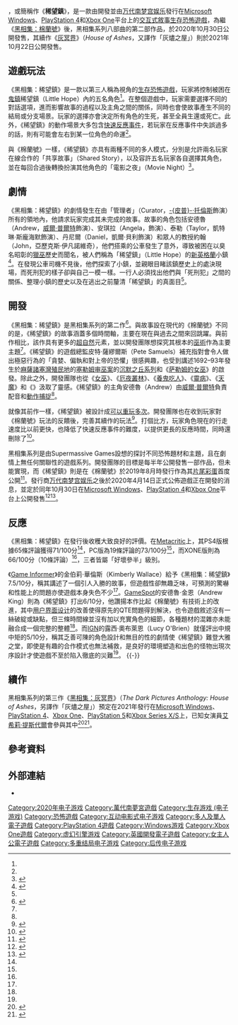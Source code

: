 {{noteTA
|G1=Games
|G2=Movie
|G3=Show
|1=zh-hans:保尔特;zh-hant:普爾特;
|2=zh-hans:萨勒姆的女巫;zh-hk:靈欲劫;zh-tw:激情年代;
|3=zh-tw:女巫;zh-hk:不巫之地;zh-cn:女巫;
|4=zh-hans:神秘追随;zh-tw:靈病;zh-hk:鬼上你的床;
|5=zh-hans:养鬼吃人;zh-tw:養鬼吃人;zh-hk:猛鬼追魂;
|6=zh-hk:凶兆; zh-tw:天魔; zh-cn:凶兆;
|7=zh-tw:使用者介面設計;zh-hk:使用者界面設計;zh-cn:用户界面设计;
|8=zh-cn:阿什丽·提斯代尔; zh-tw:艾希莉·緹絲黛爾; zh-hk:艾希莉·緹絲黛爾;
}}
{{Infobox video game
| title = 黑相集：稀望鎮
| english = The Dark Pictures Anthology: Little Hope
| image = Dark Pictures Little Hope cover art.jpg
| caption = 
| developer = {{link-en|Supermassive Games|Supermassive Games}}
| publisher = [[万代南梦宫娱乐|万代南梦宫娱乐]]
| director = 尼克·鮑溫（Nik Bowen）<br/>皮特·薩繆爾斯（Pete Samuels）
| producer = 
| designer = 
| programmer = 
| artist = 
| writer = 達里奧·波洛尼（Dario Poloni）
| composer = {{link-en|傑森·格雷夫斯|Jason Graves}}
| series = 黑相集系列
| engine = [[虛幻引擎4|虛幻引擎4]]
| platforms = {{ubl|[[Microsoft_Windows|Microsoft Windows]]|[[PlayStation_4|PlayStation 4]]|[[Xbox_One|Xbox One]]}}
| released = 2020年10月30日
| genre = [[生存恐怖遊戲|生存恐怖]]、[[交互式敘事|交互式敘事]]
| modes = [[單人電子遊戲|單人]]、[[多人電子遊戲|多人]]
}}
{{vgname|黑相集：稀望鎮|en=The Dark Pictures Anthology: Little Hope}}，或簡稱作《'''稀望鎮'''》，是一款由{{link-en|Supermassive Games|Supermassive Games}}開發並由[[万代南梦宫娱乐|万代南梦宫娱乐]]發行在[[Microsoft_Windows|Microsoft Windows]]、[[PlayStation_4|PlayStation 4]]和[[Xbox_One|Xbox One]]平台上的[[交互式敘事|交互式敘事]][[生存恐怖遊戲|生存恐怖遊戲]]，為繼《[[黑相集：棉蘭號|黑相集：棉蘭號]]》後，黑相集系列八部曲的第二部作品，於2020年10月30日公開發售，其續作《[[黑相集：灰冥界|灰冥界]]》（''House of Ashes''，又譯作「灰燼之屋」）則於2021年10月22日公開發售。

== 遊戲玩法 ==
《黑相集：稀望鎮》是一款以第三人稱為視角的[[生存恐怖遊戲|生存恐怖遊戲]]，玩家將控制被困在[[鬼鎮|鬼鎮]]稀望鎮（Little Hope）內的五名角色<ref name="Little Hope"/>。在整個遊戲中，玩家需要選擇不同的對話選項，進而影響故事的過程以及主角之間的關係，同時也會使故事產生不同的結局或分支場景。玩家的選擇亦會決定所有角色的生死，甚至全員生還或死亡。此外，《稀望鎮》的動作場景大多包含[[快速反應事件|快速反應事件]]，若玩家在反應事件中失誤過多的話，則有可能會左右到某一位角色的命運<ref name="Little Hope"/>。

與《棉蘭號》一樣，《稀望鎮》亦具有兩種不同的多人模式，分別是允許兩名玩家在線合作的「共享故事」（Shared Story），以及容許五名玩家各自選擇其角色，並在每回合過後轉換扮演其他角色的「電影之夜」（Movie Night）<ref name="Little Hope">{{cite web|url=https://www.gamespot.com/articles/the-dark-pictures-little-hope-pre-orders-release-d/1100-6476088/|title=The Dark Pictures: Little Hope Pre-Orders, Release Date, Price, And More|first=Jenae|last=Sitzes|work=[[GameSpot|GameSpot]]|date=April 27, 2020|accessdate=April 29, 2020|archive-date=2020-10-30|archive-url=https://web.archive.org/web/20201030160709/https://www.gamespot.com/articles/the-dark-pictures-little-hope-preorder-info-special-edition-and-launch-details/1100-6476088/|dead-url=no}}</ref>。

== 劇情 ==
《黑相集：稀望鎮》的劇情發生在由「管理者」（Curator，[[皮普·托倫斯|-{皮普}-·托倫斯]]飾演）所有的領地內，他請求玩家完成其未完成的故事。故事的角色包括安德魯（Andrew，[[威爾·普爾特|威爾·普爾特]]飾演）、安琪拉（Angela，{{link-en|艾倫·大衛|Ellen David}}飾演）、泰勒（Taylor，凱特琳·斯龐海默飾演）、丹尼爾（Daniel，凱爾·貝利飾演）和眾人的教授約翰（John，亞歷克斯·伊凡諾維奇），他們搭乘的公車發生了意外，導致被困在以臭名昭彰的[[獵巫|獵巫]]歷史而聞名，被人們稱為「稀望鎮」（Little Hope）的[[新英格蘭|新英格蘭]]小鎮<ref>{{cite web|url=https://www.engadget.com/dark-pictures-little-hope-trailer-183426134.html|title='Dark Pictures: Little Hope' trailer shows horror from the age of witch hunts|first=Jon|last=Fingas|work=[[Engadget|Engadget]]|date=April 14, 2020|accessdate=April 29, 2020|archive-date=2020-04-21|archive-url=https://web.archive.org/web/20200421171129/https://www.engadget.com/dark-pictures-little-hope-trailer-183426134.html|dead-url=no}}</ref>。在發現公車司機不見後，他們探索了小鎮，並親眼目睹該鎮歷史上的處決現場，而死刑犯的樣子卻與自己一模一樣。一行人必須找出他們與「死刑犯」之間的關係、整理小鎮的歷史以及在逃出之前釐清「稀望鎮」的真面目<ref name="GI Guide"/>。

== 開發 ==
《黑相集：稀望鎮》是黑相集系列的第二作<ref>{{cite web|url=https://www.polygon.com/2020/4/14/21220687/dark-pictures-little-hope-trailer-witches-witchcraft|title=First trailer for The Dark Pictures: Little Hope is full of witches and doomed teens|first=Austen|last=Goslin|work=[[Polygon_(website)|Polygon]]|date=April 14, 2020|accessdate=April 29, 2020|archive-date=2020-04-25|archive-url=https://web.archive.org/web/20200425080323/https://www.polygon.com/2020/4/14/21220687/dark-pictures-little-hope-trailer-witches-witchcraft|dead-url=no}}</ref>。與故事設在現代的《棉蘭號》不同的是，《稀望鎮》的故事涵蓋多個時間軸，主要在現在與過去之間來回跳躍。與前作相比，該作具有更多的[[超自然現象|超自然]]元素，並以開發團隊想探究其根本的[[巫術|巫術]]作為主要主題<ref name="GI Guide"/>。《稀望鎮》的遊戲總監皮特·薩繆爾斯（Pete Samuels）補充指{{link-en|Supermassive Games|Supermassive Games}}對會令人做出極惡行為的「貪婪、偏執和對上帝的恐懼」很感興趣，也受到講述1692–93年發生於[[麻薩諸塞灣殖民地|麻薩諸塞灣殖民地]]的[[塞勒姆审巫案|塞勒姆审巫案]]的[[沉默之丘系列|沉默之丘系列]]和《[[萨勒姆的女巫|萨勒姆的女巫]]》的啟發。除此之外，開發團隊也從《[[女巫_(2015年電影)|女巫]]》、《[[厄夜叢林|厄夜叢林]]》、《[[養鬼吃人|養鬼吃人]]》、《[[靈病|靈病]]》、《[[天魔_(電影)|天魔]]》和《{{link-en|女巫的季節|Season of the Witch (1973 film)|女-{}-巫的季節}}》汲取了靈感。《稀望鎮》的主角安德魯（Andrew）由[[威爾·普爾特|威爾·普爾特]]負責配音和[[動作捕捉|動作捕捉]]<ref name="GI Guide"/>。

就像其前作一樣，《稀望鎮》被設計成[[重玩價值|可以重玩多次]]。開發團隊也在收到玩家對《棉蘭號》玩法的反饋後，完善其續作的玩法<ref>{{cite web|url=https://www.polygon.com/2020/4/16/21220985/dark-pictures-anthology-little-hope-series-improvements-plot-camera-genre|title=The best horror game to play with friends gets a Silent Hill-esque sequel|first=Cass|last=Marshall|work=[[Polygon_(website)|Polygon]]|date=April 16, 2020|accessdate=April 29, 2020|archive-date=2020-04-28|archive-url=https://web.archive.org/web/20200428074453/https://www.polygon.com/2020/4/16/21220985/dark-pictures-anthology-little-hope-series-improvements-plot-camera-genre|dead-url=no}}</ref>。打個比方，玩家角色現在的行走速度比以前更快，也降低了快速反應事件的難度，以提供更長的反應時間，同時還刪除了{{link-en|坦克式控制|Tank controls}}<ref name="GI Guide">{{cite web|url=https://www.gameinformer.com/preview/2020/04/16/everything-you-need-to-know-about-supermassives-little-hope|title=Everything You Need To Know About Supermassive's Little Hope|first=Kimberly|last=Wallace|work=[[Game_Informer|Game Informer]]|date=April 16, 2020|accessdate=April 29, 2020|archive-date=2020-05-03|archive-url=https://web.archive.org/web/20200503161927/https://www.gameinformer.com/preview/2020/04/16/everything-you-need-to-know-about-supermassives-little-hope|dead-url=no}}</ref>。

黑相集系列是由Supermassive Games設想的探討不同恐怖題材和主題，且在劇情上無任何關聯性的遊戲系列。開發團隊的目標是每半年公開發售一部作品，但未能實現，而《稀望鎮》則是在《棉蘭號》於2019年8月時發行作為其[[片尾彩蛋|片尾彩蛋]]首度公開<ref>{{Cite web|url=https://primagames.com/news/dark-pictures-little-hope-officially-teased|title=The Dark Pictures: Little Hope Officially Teased|first=Nicholas|last=Barth|work=[[Prima_Games|Prima Games]]|date=August 29, 2019|accessdate=April 29, 2020|archive-date=2020-10-30|archive-url=https://web.archive.org/web/20201030160709/https://primagames.com/news/dark-pictures-little-hope-officially-teased|dead-url=no}}</ref>。發行商[[万代南梦宫娱乐|万代南梦宫娱乐]]之後於2020年4月14日正式公佈遊戲正在開發的消息，並定於同年10月30日在[[Microsoft_Windows|Microsoft Windows]]、[[PlayStation_4|PlayStation 4]]和[[Xbox_One|Xbox One]]平台上公開發售<ref>{{cite web|url=https://www.gameinformer.com/index.php/2020/04/14/supermassive-unveils-little-hope-the-next-game-in-the-dark-pictures-anthology|title=Supermassive Unveils Little Hope, The Next Game In The Dark Pictures Anthology|first=Kimberly|last=Wallace|work=[[Game_Informer|Game Informer]]|date=April 14, 2020|accessdate=April 29, 2020|archive-date=2020-04-16|archive-url=https://web.archive.org/web/20200416085108/https://www.gameinformer.com/index.php/2020/04/14/supermassive-unveils-little-hope-the-next-game-in-the-dark-pictures-anthology|dead-url=no}}</ref><ref>{{Cite web|title=The Dark Pictures Anthology: Little Hope launches October 30|url=https://www.gematsu.com/2020/07/the-dark-pictures-anthology-little-hope-launches-october-30|website=Gematsu|language=en-US|access-date=2020-07-08|archive-date=2020-07-08|archive-url=https://web.archive.org/web/20200708154658/https://www.gematsu.com/2020/07/the-dark-pictures-anthology-little-hope-launches-october-30|dead-url=no}}</ref>。

== 反應 ==
{{Video game reviews
| MC = PS4：71/100<ref name="MCps4">{{cite web |title=THE DARK PICTURES - LITTLE HOPE PlayStation 4 |url=https://www.metacritic.com/game/playstation-4/the-dark-pictures---little-hope |publisher=Metacritic |accessdate=14 November 2020 |archive-date=2020-11-19 |archive-url=https://web.archive.org/web/20201119040905/https://www.metacritic.com/game/playstation-4/the-dark-pictures---little-hope |dead-url=no }}</ref><br>PC：73/100<ref name="MCPC">{{cite web |title=THE DARK PICTURES - LITTLE HOPE PC |url=https://www.metacritic.com/game/pc/the-dark-pictures---little-hope |publisher=Metacritic |accessdate=14 November 2020 |archive-date=2020-11-03 |archive-url=https://web.archive.org/web/20201103231544/https://www.metacritic.com/game/pc/the-dark-pictures---little-hope |dead-url=no }}</ref><br>XONE：66/100<ref name="MCxb1">{{cite web |title=THE DARK PICTURES - LITTLE HOPE Xbox One |url=https://www.metacritic.com/game/xbox-one/the-dark-pictures---little-hope |publisher=Metacritic |accessdate=14 November 2020 |archive-date=2020-11-01 |archive-url=https://web.archive.org/web/20201101122521/https://www.metacritic.com/game/xbox-one/the-dark-pictures---little-hope |dead-url=no }}</ref>
| IGN = 5/10<ref name="IGN">{{Cite web|url=https://www.ign.com/articles/the-dark-pictures-anthology-little-hope-review|title=The Dark Pictures Anthology: Little Hope Review|last=O'Brien|first=Lucy|date=October 29, 2020|website=[[IGN|IGN]]|access-date=November 16, 2020|archive-date=2020-11-30|archive-url=https://web.archive.org/web/20201130033533/https://www.ign.com/articles/the-dark-pictures-anthology-little-hope-review|dead-url=no}}</ref>
| GI = 7.5/10<ref name="GI">{{Cite web|url=https://www.gameinformer.com/review/the-dark-pictures-anthology-little-hope/the-dark-pictures-anthology-little-hope-review|title=The Dark Pictures Anthology: Little Hope Review – Inconsistent Magic|last=Wallace|first=Kimberley|date=October 29, 2020|website=[[Game_Informer|Game Informer]]|access-date=November 21, 2020}}</ref>
| Destruct = 8/10<ref>{{Cite web|url=https://www.destructoid.com/stories/review-the-dark-pictures-anthology-little-hope-608126.phtml|title=Review: The Dark Pictures Anthology: Little Hope|last=Devore|first=Jordan|date=November 3, 2020|website=[[Destructoid|Destructoid]]|access-date=November 16, 2020|archive-date=2020-11-01|archive-url=https://web.archive.org/web/20201101101739/https://www.destructoid.com/stories/review-the-dark-pictures-anthology-little-hope-608126.phtml|dead-url=no}}</ref>
| GSpot = 6/10<ref name="GSpot">{{Cite web|url=https://www.gamespot.com/reviews/the-dark-pictures-anthology-little-hope-review/1900-6417602/|title=The Dark Pictures Anthology: Little Hope Review|last=King|first=Andrew|date=November 3, 2020|website=[[GameSpot|GameSpot]]|access-date=November 16, 2020|archive-date=2020-11-19|archive-url=https://web.archive.org/web/20201119173138/https://www.gamespot.com/reviews/the-dark-pictures-anthology-little-hope-review/1900-6417602/|dead-url=no}}</ref>
| HCG = 3.5/10<ref>{{Cite web|url=https://hardcoregamer.com/2020/11/03/review-the-dark-pictures-anthology-little-hope/391263/|title=Review: The Dark Pictures Anthology: Little Hope|last=LeClair|first=Kyle|date=November 3, 2020|website=[[Hardcore_Gamer|Hardcore Gamer]]|access-date=November 16, 2020|archive-date=2020-11-19|archive-url=https://web.archive.org/web/20201119125709/https://hardcoregamer.com/2020/11/03/review-the-dark-pictures-anthology-little-hope/391263/|dead-url=no}}</ref>
| PCGUS = 7/10<ref>{{Cite web|url=https://www.pcgamer.com/little-hope-review/|title=LITTLE HOPE REVIEW|last=Brown|first=Fraser|date=October 31, 2020|website=[[PC_Gamer|PC Gamer]]|access-date=November 16, 2020|archive-date=2020-11-16|archive-url=https://web.archive.org/web/20201116131324/https://www.pcgamer.com/little-hope-review/|dead-url=no}}</ref>
| EuroG = 8/10<ref>{{Cite web|url=https://www.eurogamer.it/articles/2020-10-29-the-dark-pictures-little-hope-recensione|title=The Dark Pictures: Little Hope - recensione|last=Cucchiarelli|first=Daniele|date=October 29, 2020|website=[[Eurogamer|Eurogamer]]|access-date=November 16, 2020|archive-date=2020-12-01|archive-url=https://web.archive.org/web/20201201212855/https://www.eurogamer.it/articles/2020-10-29-the-dark-pictures-little-hope-recensione|dead-url=no}}</ref>
}}
《黑相集：稀望鎮》在發行後收穫大致良好的評價。在[[Metacritic|Metacritic]]上，其PS4版根據65條評論獲得71/100分<ref name="MCps4" />，PC版為19條評論的73/100分<ref name="MCPC" />，而XONE版則為66/100分（10條評論）<ref name="MCxb1" />，三者皆屬「好壞參半」級別。

《[[Game_Informer|Game Informer]]》的金伯莉·華倫斯（Kimberly Wallace）給予《黑相集：稀望鎮》7.5/10分，稱其講述了一個引人入勝的故事，但遊戲性卻無趣乏味，可預測的驚嚇和性能上的問題亦使遊戲本身失色不少<ref name="GI"/>。[[GameSpot|GameSpot]]的安德魯·金恩（Andrew King）則為《稀望鎮》打出6/10分，他讚揚本作比起《棉蘭號》有技術上的改進，其中[[用户界面设计|用户界面设计]]的改善使得原先的QTE問題得到解決，也令遊戲敘述沒有一絲破綻或缺點，但三條時間線並沒有加以充實角色的細節，各種題材的混雜亦未能融合成一個完整的整體<ref name="GSpot"/>。而[[IGN|IGN]]的露西·奧布萊恩（Lucy O'Brien）就僅評出中規中矩的5/10分，稱其乏善可陳的角色設計和無目的性的劇情使《稀望鎮》難登大雅之堂，即使是有趣的合作模式也無法補救，是良好的環境塑造和出色的怪物出現次序設計才使遊戲不至於陷入徹底的災難<ref name="IGN"/>。
{{-}}

== 續作 ==
黑相集系列的第三作《[[黑相集：灰冥界|黑相集：灰冥界]]》（''The Dark Pictures Anthology: House of Ashes''，另譯作「灰燼之屋」）預定在2021年發行在[[Microsoft_Windows|Microsoft Windows]]、[[PlayStation_4|PlayStation 4]]、[[Xbox_One|Xbox One]]、[[PlayStation_5|PlayStation 5]]和[[Xbox_Series_X/S|Xbox Series X/S]]上，已知女演員[[艾希莉·提斯代爾|艾希莉·提斯代爾]]會參與其中<ref>{{Cite web|title=House of Ashes, Third Entry in The Dark Pictures Anthology, Releases in 2021|url=https://www.escapistmagazine.com/v2/house-of-ashes-third-entry-in-the-dark-pictures-anthology-releases-in-2021/|website=The Escapist|first=George|last=Yang|language=en-US|date=October 30, 2020|access-date=October 31, 2020|archive-date=2020-11-19|archive-url=https://web.archive.org/web/20201119040919/https://www.escapistmagazine.com/v2/house-of-ashes-third-entry-in-the-dark-pictures-anthology-releases-in-2021/|dead-url=no}}</ref><ref>{{Cite web|title=The Dark Pictures Anthology: House of Ashes Is a Horror Game Set in the Iraq War|url=https://www.ign.com/articles/the-dark-pictures-anthology-house-of-ashes-is-a-horror-game-set-in-the-iraq-war|website=[[IGN|IGN]]|first=Wesley|last=LeBlanc|language=en-US|date=November 9, 2020|access-date=November 9, 2020|archive-date=2020-11-22|archive-url=https://web.archive.org/web/20201122090519/https://www.ign.com/articles/the-dark-pictures-anthology-house-of-ashes-is-a-horror-game-set-in-the-iraq-war|dead-url=no}}</ref>。

== 參考資料 ==
{{Reflist|2}}

== 外部連結 ==
* {{Official website|https://www.thedarkpictures.com/little-hope}}

{{黑相集}}
{{DEFAULTSORT:Dark Pictures Anthology: Little Hope}}
[[Category:2020年电子游戏|Category:2020年电子游戏]]
[[Category:萬代南夢宮遊戲|Category:萬代南夢宮遊戲]]
[[Category:生存游戏_(电子游戏)|Category:生存游戏 (电子游戏)]]
[[Category:恐怖遊戲|Category:恐怖遊戲]]
[[Category:互动电影式电子游戏|Category:互动电影式电子游戏]]
[[Category:多人及單人電子遊戲|Category:多人及單人電子遊戲]]
[[Category:PlayStation_4遊戲|Category:PlayStation 4遊戲]]
[[Category:Windows游戏|Category:Windows游戏]]
[[Category:Xbox_One遊戲|Category:Xbox One遊戲]]
[[Category:虚幻引擎游戏|Category:虚幻引擎游戏]]
[[Category:英國開發電子遊戲|Category:英國開發電子遊戲]]
[[Category:女主人公電子遊戲|Category:女主人公電子遊戲]]
[[Category:多重结局电子游戏|Category:多重结局电子游戏]]
[[Category:后传电子游戏|Category:后传电子游戏]]